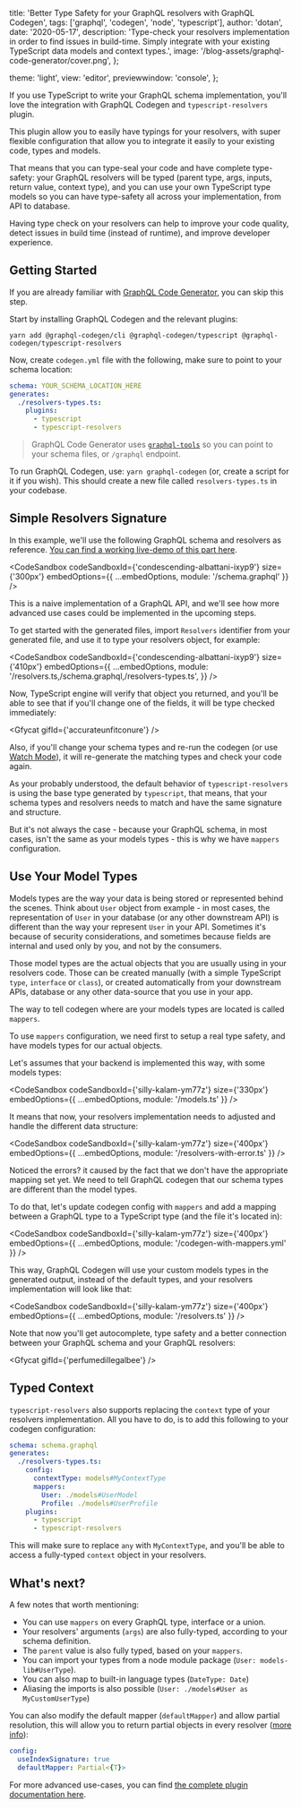 
  title: 'Better Type Safety for your GraphQL resolvers with GraphQL Codegen',
  tags: ['graphql', 'codegen', 'node', 'typescript'],
  author: 'dotan',
  date: '2020-05-17',
  description:
    'Type-check your resolvers implementation in order to find issues in build-time. Simply integrate with your existing TypeScript data models and context types.',
  image: '/blog-assets/graphql-code-generator/cover.png',
};

  theme: 'light',
  view: 'editor',
  previewwindow: 'console',
};


If you use TypeScript to write your GraphQL schema implementation, you'll love the integration with GraphQL Codegen and `typescript-resolvers` plugin.

This plugin allow you to easily have typings for your resolvers, with super flexible configuration that allow you to integrate it easily to your existing code, types and models.

That means that you can type-seal your code and have complete type-safety: your GraphQL resolvers will be typed (parent type, args, inputs, return value, context type), and you can use your own TypeScript type models so you can have type-safety all across your implementation, from API to database.

Having type check on your resolvers can help to improve your code quality, detect issues in build time (instead of runtime), and improve developer experience.

## Getting Started

If you are already familiar with [GraphQL Code Generator](http://graphql-code-generator.com/), you can skip this step.

Start by installing GraphQL Codegen and the relevant plugins:

```
yarn add @graphql-codegen/cli @graphql-codegen/typescript @graphql-codegen/typescript-resolvers
```

Now, create `codegen.yml` file with the following, make sure to point to your schema location:

```yaml
schema: YOUR_SCHEMA_LOCATION_HERE
generates:
  ./resolvers-types.ts:
    plugins:
      - typescript
      - typescript-resolvers
```

> GraphQL Code Generator uses [`graphql-tools`](http://graphql-tools.com/) so you can point to your schema files, or `/graphql` endpoint.

To run GraphQL Codegen, use: `yarn graphql-codegen` (or, create a script for it if you wish). This should create a new file called `resolvers-types.ts` in your codebase.

## Simple Resolvers Signature

In this example, we'll use the following GraphQL schema and resolvers as reference. [You can find a working live-demo of this part here](https://codesandbox.io/s/condescending-albattani-ixyp9?file=/resolvers.ts).

<CodeSandbox
  codeSandboxId={'condescending-albattani-ixyp9'}
  size={'300px'}
  embedOptions={{ ...embedOptions, module: '/schema.graphql' }}
/>

This is a naive implementation of a GraphQL API, and we'll see how more advanced use cases could be implemented in the upcoming steps.

To get started with the generated files, import `Resolvers` identifier from your generated file, and use it to type your resolvers object, for example:

<CodeSandbox
  codeSandboxId={'condescending-albattani-ixyp9'}
  size={'410px'}
  embedOptions={{
    ...embedOptions,
    module: '/resolvers.ts,/schema.graphql,/resolvers-types.ts',
  }}
/>

Now, TypeScript engine will verify that object you returned, and you'll be able to see that if you'll change one of the fields, it will be type checked immediately:

<Gfycat gifId={'accurateunfitconure'} />

Also, if you'll change your schema types and re-run the codegen (or use [Watch Mode](https://graphql-code-generator.com/docs/getting-started/development-workflow#watch-mode)), it will re-generate the matching types and check your code again.

As your probably understood, the default behavior of `typescript-resolvers` is using the base type generated by `typescript`, that means, that your schema types and resolvers needs to match and have the same signature and structure.

But it's not always the case - because your GraphQL schema, in most cases, isn't the same as your models types - this is why we have `mappers` configuration.

## Use Your Model Types

Models types are the way your data is being stored or represented behind the scenes. Think about `User` object from example - in most cases, the representation of `User` in your database (or any other downstream API) is different than the way your represent `User` in your API. Sometimes it's because of security considerations, and sometimes because fields are internal and used only by you, and not by the consumers.

Those model types are the actual objects that you are usually using in your resolvers code. Those can be created manually (with a simple TypeScript `type`, `interface` or `class`), or created automatically from your downstream APIs, database or any other data-source that you use in your app.

The way to tell codegen where are your models types are located is called `mappers`.

To use `mappers` configuration, we need first to setup a real type safety, and have models types for our actual objects.

Let's assumes that your backend is implemented this way, with some models types:

<CodeSandbox
  codeSandboxId={'silly-kalam-ym77z'}
  size={'330px'}
  embedOptions={{ ...embedOptions, module: '/models.ts' }}
/>

It means that now, your resolvers implementation needs to adjusted and handle the different data structure:

<CodeSandbox
  codeSandboxId={'silly-kalam-ym77z'}
  size={'400px'}
  embedOptions={{ ...embedOptions, module: '/resolvers-with-error.ts' }}
/>

Noticed the errors? it caused by the fact that we don't have the appropriate mapping set yet. We need to tell GraphQL codegen that our schema types are different than the model types.

To do that, let's update codegen config with `mappers` and add a mapping between a GraphQL type to a TypeScript type (and the file it's located in):

<CodeSandbox
  codeSandboxId={'silly-kalam-ym77z'}
  size={'400px'}
  embedOptions={{ ...embedOptions, module: '/codegen-with-mappers.yml' }}
/>

This way, GraphQL Codegen will use your custom models types in the generated output, instead of the default types, and your resolvers implementation will look like that:

<CodeSandbox
  codeSandboxId={'silly-kalam-ym77z'}
  size={'400px'}
  embedOptions={{ ...embedOptions, module: '/resolvers.ts' }}
/>

Note that now you'll get autocomplete, type safety and a better connection between your GraphQL schema and your GraphQL resolvers:

<Gfycat gifId={'perfumedillegalbee'} />

## Typed Context

`typescript-resolvers` also supports replacing the `context` type of your resolvers implementation. All you have to do, is to add this following to your codegen configuration:

```yml
schema: schema.graphql
generates:
  ./resolvers-types.ts:
    config:
      contextType: models#MyContextType
      mappers:
        User: ./models#UserModel
        Profile: ./models#UserProfile
    plugins:
      - typescript
      - typescript-resolvers
```

This will make sure to replace `any` with `MyContextType`, and you'll be able to access a fully-typed `context` object in your resolvers.

## What's next?

A few notes that worth mentioning:

- You can use `mappers` on every GraphQL type, interface or a union.
- Your resolvers' arguments (`args`) are also fully-typed, according to your schema definition.
- The `parent` value is also fully typed, based on your `mappers`.
- You can import your types from a node module package (`User: models-lib#UserType`).
- You can also map to built-in language types (`DateType: Date`)
- Aliasing the imports is also possible (`User: ./models#User as MyCustomUserType`)

You can also modify the default mapper (`defaultMapper`) and allow partial resolution, this will allow you to return partial objects in every resolver ([more info](https://github.com/dotansimha/graphql-code-generator/issues/1133#issuecomment-456812621)):

```yaml
config:
  useIndexSignature: true
  defaultMapper: Partial<{T}>
```

For more advanced use-cases, you can find [the complete plugin documentation here](https://graphql-code-generator.com/docs/plugins/typescript-resolvers/#configuration).
